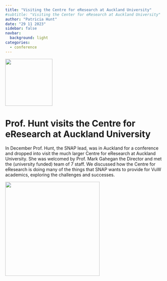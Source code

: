 ```yaml
---
title: "Visiting the Centre for eResearch at Auckland University"
#subtitle: "Visiting the Center for eResearch at Auckland University"
author: "Patricia Hunt"
date: "29 11 2023"
sidebar: false
navbar:
  background: light
categories: 
  - conference
---
```


![](thumbnail1.png){height=150 fig-align="center"}

<h1>Prof. Hunt visits the Centre for eResearch at Auckland University</h1>

In December Prof. Hunt, the SNAP lead, was in Auckland for a conference and dropped into visit the much larger Centre for eResearch at Auckland University. She was welcomed by Prof. Mark Gahegan the Director and met the (university funded) team of 7 staff.  We discussed how the Centre for eResearch is doing many of the things that SNAP wants to provide for VuW academics, exploring the challenges and successes. 

![](eResearch_quote.png){height=300 fig-align="center"}
